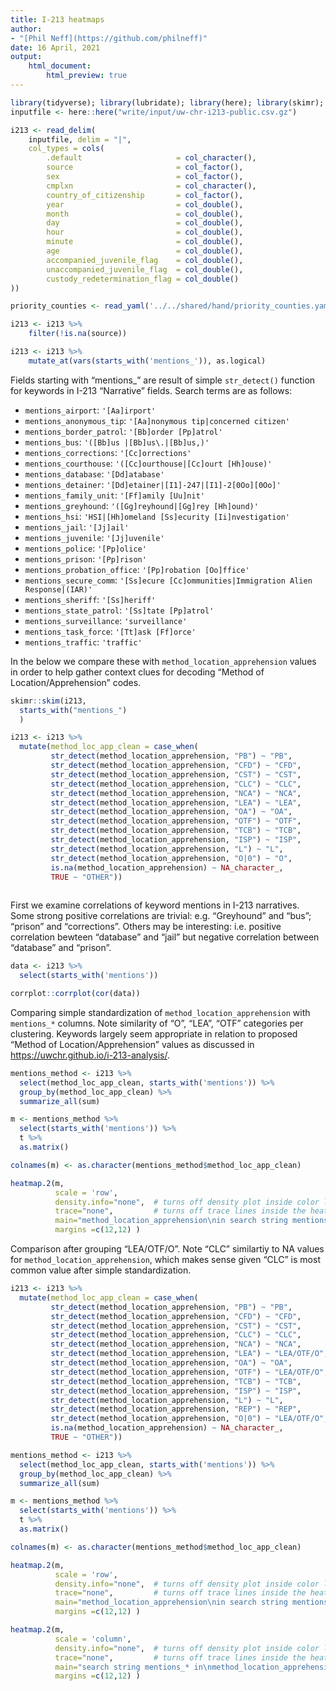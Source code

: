 ```yaml
---
title: I-213 heatmaps
author:
- "[Phil Neff](https://github.com/philneff)"
date: 16 April, 2021
output:
    html_document:
        html_preview: true
---
```


```r
library(tidyverse); library(lubridate); library(here); library(skimr); library(yaml); library(gplots)
inputfile <- here::here("write/input/uw-chr-i213-public.csv.gz")

i213 <- read_delim(
    inputfile, delim = "|", 
    col_types = cols(
        .default                     = col_character(),
        source                       = col_factor(),
        sex                          = col_factor(),
        cmplxn                       = col_character(),
        country_of_citizenship       = col_factor(),
        year                         = col_double(),
        month                        = col_double(),
        day                          = col_double(),
        hour                         = col_double(),
        minute                       = col_double(),
        age                          = col_double(),
        accompanied_juvenile_flag    = col_double(),
        unaccompanied_juvenile_flag  = col_double(),
        custody_redetermination_flag = col_double()
))

priority_counties <- read_yaml('../../shared/hand/priority_counties.yaml')

i213 <- i213 %>%
    filter(!is.na(source))

i213 <- i213 %>%
    mutate_at(vars(starts_with('mentions_')), as.logical)

```

Fields starting with "mentions_" are result of simple `str_detect()` function for keywords in I-213 "Narrative" fields. Search terms are as follows:

- `mentions_airport`: `'[Aa]irport'`
- `mentions_anonymous_tip`: `'[Aa]nonymous tip|concerned citizen'`
- `mentions_border_patrol`: `'[Bb]order [Pp]atrol'`
- `mentions_bus`: `'([Bb]us |[Bb]us\.|[Bb]us,)'`
- `mentions_corrections`: `'[Cc]orrections'`
- `mentions_courthouse`: `'([Cc]ourthouse|[Cc]ourt [Hh]ouse)'`
- `mentions_database`: `'[Dd]atabase'`
- `mentions_detainer`: `'[Dd]etainer|[I1]-247|[I1]-2[0Oo][0Oo]'`
- `mentions_family_unit`: `'[Ff]amily [Uu]nit'`
- `mentions_greyhound`: `'([Gg]reyhound|[Gg]rey [Hh]ound)'`
- `mentions_hsi`: `'HSI|[Hh]omeland [Ss]ecurity [Ii]nvestigation'`
- `mentions_jail`: `'[Jj]ail'`
- `mentions_juvenile`: `'[Jj]uvenile'`
- `mentions_police`: `'[Pp]olice'`
- `mentions_prison`: `'[Pp]rison'`
- `mentions_probation_office`: `'[Pp]robation [Oo]ffice'`
- `mentions_secure_comm`: `'[Ss]ecure [Cc]ommunities|Immigration Alien Response|(IAR)'`
- `mentions_sheriff`: `'[Ss]heriff'`
- `mentions_state_patrol`: `'[Ss]tate [Pp]atrol'`
- `mentions_surveillance`: `'surveillance'`
- `mentions_task_force`: `'[Tt]ask [Ff]orce'`
- `mentions_traffic`: `'traffic'`

In the below we compare these with `method_location_apprehension` values in order to help gather context clues for decoding "Method of Location/Apprehension" codes.

```r

skimr::skim(i213, 
  starts_with("mentions_")
  )

```

```r

i213 <- i213 %>% 
  mutate(method_loc_app_clean = case_when(
         str_detect(method_location_apprehension, "PB") ~ "PB",
         str_detect(method_location_apprehension, "CFD") ~ "CFD",
         str_detect(method_location_apprehension, "CST") ~ "CST",
         str_detect(method_location_apprehension, "CLC") ~ "CLC",
         str_detect(method_location_apprehension, "NCA") ~ "NCA",
         str_detect(method_location_apprehension, "LEA") ~ "LEA",
         str_detect(method_location_apprehension, "OA") ~ "OA",
         str_detect(method_location_apprehension, "OTF") ~ "OTF",
         str_detect(method_location_apprehension, "TCB") ~ "TCB",
         str_detect(method_location_apprehension, "ISP") ~ "ISP",
         str_detect(method_location_apprehension, "L") ~ "L",
         str_detect(method_location_apprehension, "O|0") ~ "O",
         is.na(method_location_apprehension) ~ NA_character_,
         TRUE ~ "OTHER"))
  
```

First we examine correlations of keyword mentions in I-213 narratives. Some strong positive correlations are trivial: e.g. "Greyhound" and "bus"; "prison" and "corrections". Others may be interesting: i.e. positive correlation bewteen "database" and "jail" but negative correlation between "database" and "prison".

```r

data <- i213 %>%
  select(starts_with('mentions')) 

corrplot::corrplot(cor(data))

```

Comparing simple standardization of `method_location_apprehension` with `mentions_*` columns. Note similarity of "O", "LEA", "OTF" categories per clustering. Keywords largely seem appropriate in relation to proposed "Method of Location/Apprehension" values as discussed in [https://uwchr.github.io/i-213-analysis/](https://uwchr.github.io/i-213-analysis/).

```r

mentions_method <- i213 %>%
  select(method_loc_app_clean, starts_with('mentions')) %>% 
  group_by(method_loc_app_clean) %>% 
  summarize_all(sum)

m <- mentions_method %>% 
  select(starts_with('mentions')) %>%
  t %>% 
  as.matrix()

colnames(m) <- as.character(mentions_method$method_loc_app_clean)

heatmap.2(m,
          scale = 'row',
          density.info="none",  # turns off density plot inside color legend
          trace="none",         # turns off trace lines inside the heat map
          main="method_location_apprehension\nin search string mentions_*",
          margins =c(12,12) )
```

Comparison after grouping "LEA/OTF/O". Note "CLC" similartiy to NA values for `method_location_apprehension`, which makes sense given "CLC" is most common value after simple standardization.

```r

i213 <- i213 %>% 
  mutate(method_loc_app_clean = case_when(
         str_detect(method_location_apprehension, "PB") ~ "PB",
         str_detect(method_location_apprehension, "CFD") ~ "CFD",
         str_detect(method_location_apprehension, "CST") ~ "CST",
         str_detect(method_location_apprehension, "CLC") ~ "CLC",
         str_detect(method_location_apprehension, "NCA") ~ "NCA",
         str_detect(method_location_apprehension, "LEA") ~ "LEA/OTF/O",
         str_detect(method_location_apprehension, "OA") ~ "OA",
         str_detect(method_location_apprehension, "OTF") ~ "LEA/OTF/O",
         str_detect(method_location_apprehension, "TCB") ~ "TCB",
         str_detect(method_location_apprehension, "ISP") ~ "ISP",
         str_detect(method_location_apprehension, "L") ~ "L",
         str_detect(method_location_apprehension, "REP") ~ "REP",
         str_detect(method_location_apprehension, "O|0") ~ "LEA/OTF/O",
         is.na(method_location_apprehension) ~ NA_character_,
         TRUE ~ "OTHER"))

mentions_method <- i213 %>%
  select(method_loc_app_clean, starts_with('mentions')) %>% 
  group_by(method_loc_app_clean) %>% 
  summarize_all(sum)

m <- mentions_method %>% 
  select(starts_with('mentions')) %>%
  t %>% 
  as.matrix()

colnames(m) <- as.character(mentions_method$method_loc_app_clean)

heatmap.2(m,
          scale = 'row',
          density.info="none",  # turns off density plot inside color legend
          trace="none",         # turns off trace lines inside the heat map
          main="method_location_apprehension\nin search string mentions_*",
          margins =c(12,12) )

heatmap.2(m,
          scale = 'column',
          density.info="none",  # turns off density plot inside color legend
          trace="none",         # turns off trace lines inside the heat map
          main="search string mentions_* in\nmethod_location_apprehension",
          margins =c(12,12) )

```